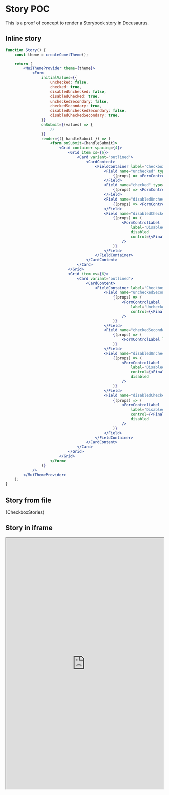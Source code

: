 
# Story POC

This is a proof of concept to render a Storybook story in Docusaurus.

## Inline story

```jsx live
function Story() {
    const theme = createCometTheme();

    return (
        <MuiThemeProvider theme={theme}>
            <Form
                initialValues={{
                    unchecked: false,
                    checked: true,
                    disabledUnchecked: false,
                    disabledChecked: true,
                    uncheckedSecondary: false,
                    checkedSecondary: true,
                    disabledUncheckedSecondary: false,
                    disabledCheckedSecondary: true,
                }}
                onSubmit={(values) => {
                    //
                }}
                render={({ handleSubmit }) => (
                    <form onSubmit={handleSubmit}>
                        <Grid container spacing={4}>
                            <Grid item xs={6}>
                                <Card variant="outlined">
                                    <CardContent>
                                        <FieldContainer label="Checkboxes">
                                            <Field name="unchecked" type="checkbox" fullWidth>
                                                {(props) => <FormControlLabel label="Unchecked" control={<FinalFormCheckbox {...props} />} />}
                                            </Field>
                                            <Field name="checked" type="checkbox" fullWidth>
                                                {(props) => <FormControlLabel label="Checked" control={<FinalFormCheckbox {...props} />} />}
                                            </Field>
                                            <Field name="disabledUnchecked" type="checkbox" fullWidth>
                                                {(props) => <FormControlLabel label="Disabled" disabled control={<FinalFormCheckbox {...props} />} />}
                                            </Field>
                                            <Field name="disabledChecked" type="checkbox" fullWidth>
                                                {(props) => (
                                                    <FormControlLabel
                                                        label="Disabled & Checked"
                                                        disabled
                                                        control={<FinalFormCheckbox {...props} />}
                                                    />
                                                )}
                                            </Field>
                                        </FieldContainer>
                                    </CardContent>
                                </Card>
                            </Grid>
                            <Grid item xs={6}>
                                <Card variant="outlined">
                                    <CardContent>
                                        <FieldContainer label="Checkboxes with secondary color">
                                            <Field name="uncheckedSecondary" type="checkbox" fullWidth>
                                                {(props) => (
                                                    <FormControlLabel
                                                        label="Unchecked"
                                                        control={<FinalFormCheckbox {...props} color="secondary" />}
                                                    />
                                                )}
                                            </Field>
                                            <Field name="checkedSecondary" type="checkbox" fullWidth>
                                                {(props) => (
                                                    <FormControlLabel label="Checked" control={<FinalFormCheckbox {...props} color="secondary" />} />
                                                )}
                                            </Field>
                                            <Field name="disabledUncheckedSecondary" type="checkbox" fullWidth>
                                                {(props) => (
                                                    <FormControlLabel
                                                        label="Disabled"
                                                        control={<FinalFormCheckbox {...props} color="secondary" />}
                                                        disabled
                                                    />
                                                )}
                                            </Field>
                                            <Field name="disabledCheckedSecondary" type="checkbox" fullWidth>
                                                {(props) => (
                                                    <FormControlLabel
                                                        label="Disabled & Checked"
                                                        control={<FinalFormCheckbox {...props} color="secondary" />}
                                                        disabled
                                                    />
                                                )}
                                            </Field>
                                        </FieldContainer>
                                    </CardContent>
                                </Card>
                            </Grid>
                        </Grid>
                    </form>
                )}
            />
        </MuiThemeProvider>
    );
}
```

## Story from file

<Story>{CheckboxStories}</Story>

## Story in iframe

<iframe
    src="https://storybook.comet-dxp.com/iframe.html?id=stories-form-submit-mutation-best-practices--submit-mutation-best-practices&viewMode=docs"
    width="100%"
    height="800px"
/>
